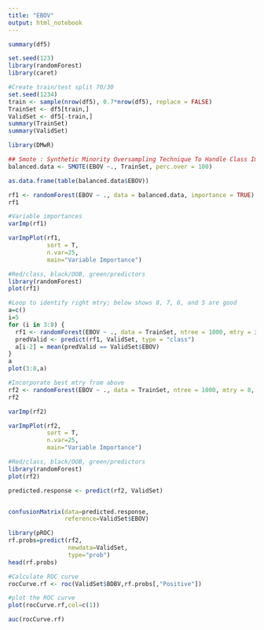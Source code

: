 ---
title: "EBOV"
output: html_notebook
---


```{r}
summary(df5)
```

```{r}
set.seed(123)
library(randomForest)
library(caret)
```

```{r}
#Create train/test split 70/30
set.seed(1234)
train <- sample(nrow(df5), 0.7*nrow(df5), replace = FALSE)
TrainSet <- df5[train,]
ValidSet <- df5[-train,]
summary(TrainSet)
summary(ValidSet)
```
```{r}
library(DMwR)

## Smote : Synthetic Minority Oversampling Technique To Handle Class Imbalance In Binary Classification; code below puts it at 1:1 balance
balanced.data <- SMOTE(EBOV ~., TrainSet, perc.over = 100)

as.data.frame(table(balanced.data$EBOV))
```

```{r}
rf1 <- randomForest(EBOV ~ ., data = balanced.data, importance = TRUE)
rf1
```
```{r}
#Variable importances
varImp(rf1)
```

```{r}
varImpPlot(rf1,  
           sort = T,
           n.var=25,
           main="Variable Importance")
```

```{r}
#Red/class, black/OOB, green/predictors
library(randomForest)
plot(rf1)
```

```{r}
#Loop to identify right mtry; below shows 8, 7, 6, and 5 are good
a=c()
i=5
for (i in 3:8) {
  rf1 <- randomForest(EBOV ~ ., data = TrainSet, ntree = 1000, mtry = i, importance = TRUE)
  predValid <- predict(rf1, ValidSet, type = "class")
  a[i-2] = mean(predValid == ValidSet$EBOV)
}
a
plot(3:8,a)
```
```{r}
#Incorporate best mtry from above
rf2 <- randomForest(EBOV ~ ., data = TrainSet, ntree = 1000, mtry = 8, importance = TRUE)
rf2
```
```{r}
varImp(rf2)
```

```{r}
varImpPlot(rf2,  
           sort = T,
           n.var=25,
           main="Variable Importance")
```

```{r}
#Red/class, black/OOB, green/predictors
library(randomForest)
plot(rf2)
```
```{r}
predicted.response <- predict(rf2, ValidSet)


confusionMatrix(data=predicted.response,  
                reference=ValidSet$EBOV)
```
```{r}
library(pROC)
rf.probs=predict(rf2,
                 newdata=ValidSet,
                 type="prob")
head(rf.probs)
```
```{r}
#Calculate ROC curve
rocCurve.rf <- roc(ValidSet$BDBV,rf.probs[,"Positive"])
```
```{r}
#plot the ROC curve
plot(rocCurve.rf,col=c(1))
```

```{r}
auc(rocCurve.rf)
```

